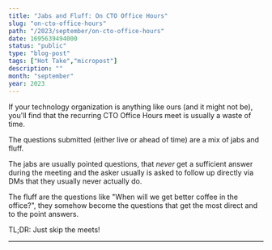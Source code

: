 ```yaml
---
title: "Jabs and Fluff: On CTO Office Hours"
slug: "on-cto-office-hours"
path: "/2023/september/on-cto-office-hours"
date: 1695639494000
status: "public"
type: "blog-post"
tags: ["Hot Take","micropost"]
description: ""
month: "september"
year: 2023
---
```



If your technology organization is anything like ours (and it might not be),
you'll find that the recurring CTO Office Hours meet is usually a waste of time.

The questions submitted (either live or ahead of time) are a mix of jabs and
fluff.

The jabs are usually pointed questions, that _never_ get a sufficient answer
during the meeting and the asker usually is asked to follow up directly via DMs
that they usually never actually do.

The fluff are the questions like "When will we get better coffee in the
office?", they somehow become the questions that get the most direct and to the
point answers.

TL;DR: Just skip the meets!

---

